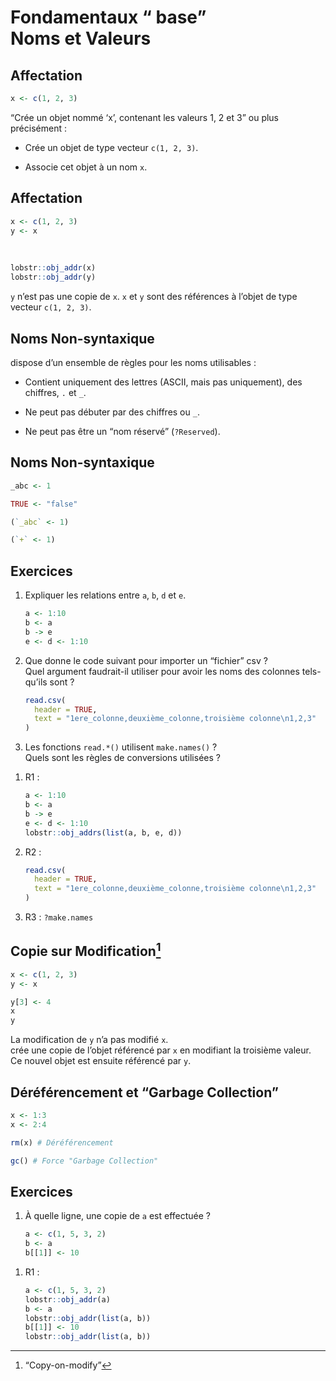 # Fondamentaux "<i class="fab fa-r-project"></i> base"<br>Noms et Valeurs

## Affectation

```.r
x <- c(1, 2, 3)
```

"Crée un objet nommé 'x', contenant les valeurs 1, 2 et 3" ou plus précisément&nbsp;:

- Crée un objet de type vecteur `c(1, 2, 3)`.

- Associe cet objet à un nom `x`.

## Affectation

```r
x <- c(1, 2, 3)
y <- x
```

<br>

```r
lobstr::obj_addr(x)
lobstr::obj_addr(y)
```

`y` n'est pas une copie de `x`.
`x` et `y` sont des références à l'objet de type vecteur `c(1, 2, 3)`.

## Noms Non-syntaxique

<i class="fab fa-r-project"></i> dispose d'un ensemble de règles pour les noms utilisables&nbsp;:

- Contient uniquement des lettres (ASCII, mais pas uniquement), des chiffres, `.` et `_`.

- Ne peut pas débuter par des chiffres ou `_`.

- Ne peut pas être un "nom réservé" (`?Reserved`).

## Noms Non-syntaxique

```r
_abc <- 1
```

```r
TRUE <- "false"
```

```r
(`_abc` <- 1)
```

```r
(`+` <- 1)
```

## Exercices {.smaller}

1. Expliquer les relations entre `a`, `b`, `d` et `e`.

   ```.r
   a <- 1:10
   b <- a
   b -> e
   e <- d <- 1:10
   ```

2. Que donne le code suivant pour importer un "fichier" csv&nbsp;?  
    Quel argument faudrait-il utiliser pour avoir les noms des colonnes tels-qu'ils sont&nbsp;?

   ```.r
   read.csv(
     header = TRUE,
     text = "1ere_colonne,deuxième_colonne,troisième colonne\n1,2,3"
   )
   ```

3. Les fonctions `read.*()` utilisent `make.names()`&nbsp;?  
  Quels sont les règles de conversions utilisées&nbsp;?

::: {.notes}

1. R1 :

   ```.r
   a <- 1:10
   b <- a
   b -> e
   e <- d <- 1:10
   lobstr::obj_addrs(list(a, b, e, d))
   ```

2. R2 :

   ```.r
   read.csv(
     header = TRUE,
     text = "1ere_colonne,deuxième_colonne,troisième colonne\n1,2,3"
   )
   ```

3. R3 : `?make.names`

:::

## Copie sur Modification^["Copy-on-modify"]

```r
x <- c(1, 2, 3)
y <- x

y[3] <- 4
x
y
```

La modification de `y` n'a pas modifié `x`.  
<i class="fab fa-r-project"></i> crée une copie de l'objet référencé par `x` en modifiant la troisième valeur.  
Ce nouvel objet est ensuite référencé par `y`.

## Déréférencement et "Garbage Collection"

```r
x <- 1:3
x <- 2:4

rm(x) # Déréférencement

gc() # Force "Garbage Collection"
```

## Exercices

1. À quelle ligne, une copie de `a` est effectuée&nbsp;?

   ```.r
   a <- c(1, 5, 3, 2)
   b <- a
   b[[1]] <- 10
   ```

::: {.notes}

1. R1 :

   ```.r
   a <- c(1, 5, 3, 2)
   lobstr::obj_addr(a)
   b <- a
   lobstr::obj_addr(list(a, b))
   b[[1]] <- 10
   lobstr::obj_addr(list(a, b))
   ```

:::
